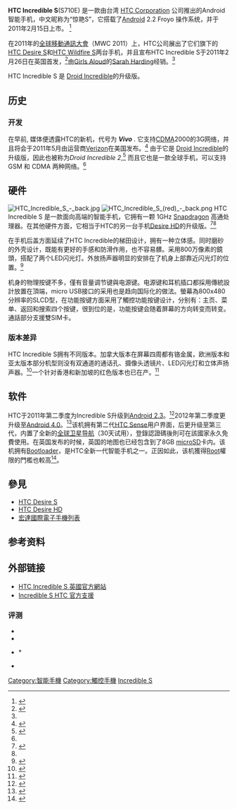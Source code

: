 {{Infobox Mobile phone
| name          = HTC Incredible S
| logo          = 
| logosize      = 
| image         = HTC Incredible S (red) - front.png
| imagesize     = 220px
| alt           = HTC Incredible S主界面
| caption       = HTC Incredible S
| manufacturer  = [[HTC|HTC Corporation]]
| series        = Incredible
| carrier       = 
| networks      = '''双波段 GSM/GPRS/EDGE''' 850/900/1800/1900 MHz <br /> '''HSPA/WCDMA''' 欧洲/亚洲: 900/AWS/2100 MHz
| released      = '''[[英国|英国]]''' 2011年2月
| price         = 
| available     = '''[[英国|英国]]'''<br/>2011年2月26日 (Vodafone) <br/> '''[[俄罗斯|俄罗斯]]''' 2011年3月17日 <br/> '''[[韩国|韩国]]''' 2011年6月30日
| discontinued  = <!-- This device has not been discontinued -->
| predecessor   = [[HTC_Incredible|HTC Incredible]]
| successor     = [[HTC_Raider|HTC Raider]]<br>[[HTC_Amaze_4G|HTC Amaze 4G]]
| related       = [[HTC_Thunderbolt|HTC Thunderbolt]]
| type          = [[智能手机|智能手机]]
| form          = 直板手机
| size          = 120mm 长 <br /> 64mm 宽 <br /> 11.7mm 厚
| weight        = 135.5g（包含电池）
| os            = [[Android|Android]] 2.2 Froyo <br /> ''2011年第二季度可升级至 2.3 Gingerbread ''<ref name="GBUpgrade" /><br />''2012年第二季度可升级至 4.0 Ice Cream Sandwich''<ref name="ICSUpgrade" />
| cpu           = 1 GHz [[高通|高通]] [[Snapdragon|Snapdragon]] MSM8255
| gpu           = [[Imageon|Adreno]] 205
| memory        = 768 MB
| storage       = 1.1 GB
| memory_card   = 8 GB [[microSD|microSD]]
| battery       = 1,450[[mAh|mAh]], 5.6[[千瓦·時|Wh]], 3.7[[伏特|V]] <br /> 锂电池 
| input         = [[A-GPS|A-GPS]], 手写，触摸屏
| display       = [[Super_LCD|S-LCD]], 4.0英寸电容多点触摸屏 <br /> 480×800 px WVGA
| rear_camera   = 800万像素摄像头，最大支持拍摄 (3264x2448)像素照片 <br /> 双 LED 闪光灯 <br /> 自动对焦 <br /> [[720p|720p]] HD 高清视频录制
| front_camera  = 130万副摄像头 <br /> 支持视频通话
| media_formats = '''声频''' .aac, .amr, .ogg, .m4a, .mid, .mp3, .wav, .wma <br /> '''视频''' 3gp, .3g2, .mp4, .wmv
| ringtone      = 所有格式音频 <br /> 振动
| connectivity  = 3.5 mm耳机孔 <br /> [[蓝牙|蓝牙]] [[Bluetooth#Bluetooth_v2.1_+_EDR|2.1 + EDR]] 附带 [[Advanced_Audio_Distribution_Profile#Advanced_Audio_Distribution_Profile_(A2DP)|A2DP]] <br /> [[FM调频收音机|FM调频收音机]] [[录音机|录音机]] <br /> micro [[USB_2.0|USB 2.0]] <br /> [[IEEE_802.11|IEEE 802.11]][[IEEE_802.11#802.11b|b]]/[[IEEE_802.11#802.11g|g]]/[[IEEE_802.11#802.11n|n]] [[Wi-Fi|Wi-Fi]]
| other         = <!-- None -->
| sar           = 0.876 头部, 0.776 机身 (单位均为 w/kg@10g)
| hac           = M4
| references    = <ref name=HTC-Official-Specs>{{cite web|url=http://www.htc.com/uk/product/incredibles/specification.html|accessdate=2011-04-13|title=HTC Incredible S|publisher=[[HTC|HTC]]}}{{dead link|date=2017年11月 |bot=InternetArchiveBot |fix-attempted=yes }}</ref><ref name=GSM-IncS-Specs>{{cite web|url=http://www.gsmarena.com/htc_incredible_s-3788.php|accessdate=2011-04-13|title=HTC Incredible S - Full phone specifications|publisher=[[HTC|HTC]]|archive-date=2011-04-10|archive-url=https://web.archive.org/web/20110410210921/http://www.gsmarena.com/htc_incredible_s-3788.php|dead-url=no}}</ref>
}}

'''HTC Incredible S '''(S710E) 是一款由台湾 [[HTC|HTC Corporation]] 公司推出的Android智能手机，中文昵称为“惊艳S”，它搭载了[[Android|Android]] 2.2 Froyo 操作系统，并于2011年2月15日上市。
<ref name=HTCPressRelease>{{cite web|url=http://www.htc.com/us/press/htc-launches-three-new-smartphones-with-htc-sensetrade/29|accessdate=2011-04-13|title=HTC LAUNCHES THREE NEW SMARTPHONES WITH HTC SENSE™|publisher=[[HTC|HTC]]|deadurl=yes|archiveurl=https://web.archive.org/web/20110809222737/http://www.htc.com/us/press/htc-launches-three-new-smartphones-with-htc-sensetrade/29|archivedate=2011-08-09}}</ref> 

在2011年的[[全球移動通訊大會|全球移動通訊大會]]（MWC 2011）上，HTC公司展出了它们旗下的[[HTC_Desire_S|HTC Desire S]]和[[HTC_Wildfire_S|HTC Wildfire S]]两台手机，并且宣布HTC Incredible S于2011年2月26日在英国首发，<ref name=exclusiveCWBB>{{cite web|url=http://pressoffice.carphonewarehouse.com/news/item/the_incredible_s_the_incredible_sarah_harding/?phpMyAdmin=AHBslJMinbQ440hrdN48U9K1ZO9|accessdate=2011-04-13|title=THE INCREDIBLE S… THE INCREDIBLE SARAH HARDING|publisher=[[Carphone_Warehouse|Carphone Warehouse]]|archive-url=https://web.archive.org/web/20110825022315/http://pressoffice.carphonewarehouse.com/news/item/the_incredible_s_the_incredible_sarah_harding/?phpMyAdmin=AHBslJMinbQ440hrdN48U9K1ZO9|archive-date=2011-08-25|dead-url=yes}}</ref>由[[Girls_Aloud|Girls Aloud]]的[[Sarah_Harding|Sarah Harding]]经销。<ref name=exclusiveCWBB />

HTC Incredible S 是 [[Droid_Incredible|Droid Incredible]]的升级版。

== 历史 ==
=== 开发 ===
在早前, 媒体便透露HTC的新机，代号为 '''''Vivo''''' . 它支持[[CDMA|CDMA]]2000的3G网络，并且将会于2011年5月由运营商[[Verizon|Verizon]]在美国发布。<ref name=incredible2April>{{cite web|url=http://reviews.cnet.com/8301-19736_7-20048872-251.html?tag=mncol;txt|accessdate=2011-04-13|title=Verizon's spring plans confirm Android details|publisher=[[CNET|CNET]]|archive-date=2013-01-19|archive-url=https://archive.today/20130119121826/http://reviews.cnet.com/8301-19736_7-20048872-251.html?tag=mncol;txt|dead-url=yes}}</ref> 由于它是 [[Droid_Incredible|Droid Incredible]]的升级版，因此也被称为''Droid Incredible 2'',<ref name=incredible2>{{cite web|url=http://reviews.cnet.com/8301-19736_7-20052850-251.html|accessdate=2011-04-13|title=Final Droid Incredible 2 details coming into focus|publisher=[[CNET|CNET]]|archive-url=https://web.archive.org/web/20110413072845/http://reviews.cnet.com/8301-19736_7-20052850-251.html|archive-date=2011-04-13|dead-url=yes}}</ref> 而且它也是一款全球手机，可以支持 GSM 和 CDMA 两种网络。<ref name=incredible2 />

== 硬件 ==
[[File:HTC_Incredible_S_-_back.jpg|thumb]]
[[File:HTC_Incredible_S_(red)_-_back.png|thumb]]
HTC Incredible S 是一款面向高端的智能手机，它拥有一颗 1GHz [[Snapdragon|Snapdragon]] 高通处理器。在其他硬件方面，它相当于HTC的另一台手机[[Desire_HD|Desire HD]]的升级版。<ref name=DHDSpecs>{{cite web|url=http://www.htc.com/www/product/desirehd/specification.html|accessdate=2011-04-13|title=HTC Desire HD Specifications|publisher=[[HTC|HTC]]|deadurl=yes|archiveurl=https://web.archive.org/web/20110523022339/http://www.htc.com/www/product/desirehd/specification.html|archivedate=2011-05-23}}</ref><ref name=DHDSpecs />


在手机后盖方面延续了HTC Incredible的梯田设计，拥有一种立体感。同时磨砂的外壳设计，既能有更好的手感和防滑作用，也不容易髒。采用800万像素的鏡頭，搭配了两个LED闪光灯。外放扬声器明显的安排在了机身上部靠近闪光灯的位置。<ref name=autoRotate>{{cite web|url=http://www.engadget.com/2011/02/18/htc-incredible-s-auto-rotating-buttons-explained-video/|accessdate=2011-04-13|title=HTC Incredible S auto-rotating buttons explained?|publisher=[[Engadget|Engadget]]|archive-date=2011-04-23|archive-url=https://web.archive.org/web/20110423023018/http://www.engadget.com/2011/02/18/htc-incredible-s-auto-rotating-buttons-explained-video/|dead-url=no}}</ref>

机身的物理按键不多，僅有音量调节键與电源键。电源键和耳机插口都採用傳統設計放置在頂端，micro USB接口的采用也是趋向国际化的做法。螢幕為800x480分辨率的SLCD型，在功能按键方面采用了觸控功能按键设计，分别有：主页、菜单、返回和搜索四个按键，很到位的是，功能按键会随着屏幕的方向转变而转变。通話部分支援雙SIM卡。

=== 版本差异 ===
HTC Incredible S拥有不同版本。加拿大版本在屏幕四周都有铬金属，欧洲版本和亚太版本部分机型则没有双通道的通话孔、摄像头透镜片、LED闪光灯和立体声扬声器。<ref name=chromeAccents>{{cite web|url=http://www.howardforums.com/content.php/488-HTC-Incredible-S-Review|accessdate=2011-04-13|title=HTC Incredible S Review|publisher=[[HowardForums|HowardForums]]|archive-date=2011-04-10|archive-url=https://web.archive.org/web/20110410214023/http://www.howardforums.com/content.php/488-HTC-Incredible-S-Review|dead-url=no}}</ref>一个针对香港和新加坡的红色版本也已在产。<ref name=redIS>{{cite web|url=http://www.smartone-vodafone.com/jsp/phone/english/detail_v3.jsp?id=1534|accessdate=2011-05-05|title=HTC Incredible S Phone Details|publisher=[[SmarTone_Mobile_Communications_Limited|SmarTone Mobile Communications Limited]]|archive-date=2011-07-21|archive-url=https://web.archive.org/web/20110721022352/http://www.smartone-vodafone.com/jsp/phone/english/detail_v3.jsp?id=1534|dead-url=no}}</ref>

== 软件 ==
HTC于2011年第二季度为Incredible S升级到[[Android歷史版本#Android_2.3.x|Android 2.3]]。<ref name=GBUpgrade>{{cite web|url=http://news.softpedia.com/news/HTC-Android-2-3-for-Desire-Desire-HD-Desire-Z-Incredible-S-in-Spring-186457.shtml|accessdate=2011-04-13|title=HTC: Android 2.3 for Desire, Desire HD, Desire Z, Incredible S in Spring|publisher=[[Softpedia|Softpedia]]|archive-date=2011-03-01|archive-url=https://web.archive.org/web/20110301121822/http://news.softpedia.com/news/HTC-Android-2-3-for-Desire-Desire-HD-Desire-Z-Incredible-S-in-Spring-186457.shtml|dead-url=no}}</ref>2012年第二季度更升级至[[Android歷史版本#Android_4.0.x|Android 4.0]]。<ref name=ICSUpgrade>{{cite web|url=http://www.htc.com/www/help/android4faq/|accessdate=2012-10-11|title=Android 4.0 Update Frequently Asked Questions- HTC Support Center|publisher=[[宏達國際電子|宏達國際電子]]|archive-date=2012-10-07|archive-url=https://web.archive.org/web/20121007090019/http://www.htc.com/www/help/android4faq/|dead-url=no}}</ref>该机拥有第二代[[HTC_Sense|HTC Sense]]用户界面，后更升级至第三代，内置了全新的[[卫星导航系统|全球卫星导航]]（30天试用），登錄認證碼後則可在該國家永久免費使用。在英国发布的时候，英国的地图也已经包含到了8GB [[microSD|microSD]]卡内。该机拥有[[啟動程式|Bootloader]]，是HTC全新一代智能手机之一。正因如此，该机獲得[[root_(Android)|Root]]權限的門檻也較高<ref name=LockedBootloader>{{cite web|url=http://blog.gsmarena.com/htc-incredible-s-has-a-signed-bootloader-and-recovery-will-htc-phones-become-less-custom-rom-friendly/|accessdate=2011-05-24|title=HTC Incredible S has a signed bootloader and recovery, will HTC phones become less custom ROM friendly?|publisher=[[gsmarena|gsmarena]]|archive-date=2011-07-01|archive-url=https://web.archive.org/web/20110701230412/http://blog.gsmarena.com/htc-incredible-s-has-a-signed-bootloader-and-recovery-will-htc-phones-become-less-custom-rom-friendly/|dead-url=no}}</ref>。


== 參見 ==
* [[HTC_Desire_S|HTC Desire S]]
* [[HTC_Desire_HD|HTC Desire HD]]
* [[宏達國際電子手機列表|宏達國際電子手機列表]]

== 参考资料 ==
{{Reflist|colwidth=40em}}

== 外部链接 ==
* [http://www.htc.com/uk/product/incredibles/overview.html HTC Incredible S 英國官方網站]
* [http://www.htc.com/uk/help_howtos.aspx?p_id=389 Incredible S HTC 官方支援]

=== 评测 ===
* {{Cite news|first=Vlad|last=Savov|url=http://www.engadget.com/2011/03/21/htc-incredible-s-review/|accessdate=2011-04-13|title=HTC Incredible S review|newspaper=[[Engadet|Engadet]]|publisher=[[Engadet|Engadet]]|date=2011-03-21|archive-date=2012-05-15|archive-url=https://www.webcitation.org/67fg5lzqc?url=http://www.engadget.com/2011/03/21/htc-incredible-s-review/|dead-url=no}}
* {{Cite news|first=Gareth|last=Beavis|url=http://www.techradar.com/reviews/phones/mobile-phones/htc-incredible-s-933810/review|accessdate=2011-04-13|title=HTC Incredible S review|newspaper=[[TechRadar|TechRadar]]|publisher=[[TechRadar|TechRadar]]|date=2011-03-09|archive-date=2011-04-10|archive-url=https://web.archive.org/web/20110410200028/http://www.techradar.com/reviews/phones/mobile-phones/htc-incredible-s-933810/review|dead-url=no}}
* {{Cite news|first=Flora|last=Graham|url=http://reviews.cnet.co.uk/mobile-phones/htc-incredible-s-review-50002649/|accessdate=2011-04-13|title=HTC Incredible S review|newspaper=[[CNET_UK|CNET UK]]|publisher=[[CNETUK|CNETUK]]|date=2011-03-07|archive-url=https://web.archive.org/web/20110223065432/http://reviews.cnet.co.uk/mobile-phones/htc-incredible-s-review-50002649/|archive-date=2011-02-23|dead-url=yes}}*
* {{Cite news|first=Ionescu|last=Bogdan|url=http://www.gsmpedia.net/review-htc_incredible_s_review-13.html/|accessdate=2011-05-02|title=HTC Incredible S review|newspaper=[[GSMPedia.net|GSMPedia.net]]|publisher=[[GSMPedia.net|GSMPedia.net]]|date=2011-05-02|deadurl=yes|archiveurl=https://web.archive.org/web/20110610171840/http://www.gsmpedia.net/review-htc_incredible_s_review-13.html|archivedate=2011-06-10}}
{{HTC Phones A Series}}

[[Category:智能手機|Category:智能手機]]
[[Category:觸控手機|Category:觸控手機]]
[[Category:宏達電手機|Incredible S]]